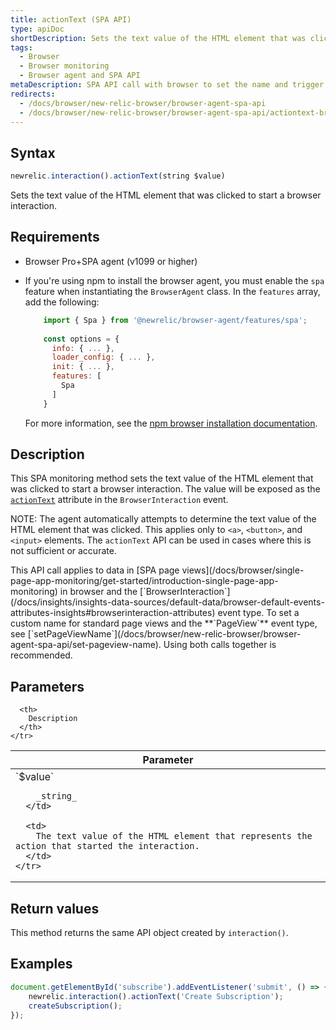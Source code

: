 ```yaml
---
title: actionText (SPA API)
type: apiDoc
shortDescription: Sets the text value of the HTML element that was clicked to start a browser interaction.
tags:
  - Browser
  - Browser monitoring
  - Browser agent and SPA API
metaDescription: SPA API call with browser to set the name and trigger of a browser interaction that is not a route change or URL change.
redirects:
  - /docs/browser/new-relic-browser/browser-agent-spa-api
  - /docs/browser/new-relic-browser/browser-agent-spa-api/actiontext-browser-spa-api
---
```


## Syntax

```js
newrelic.interaction().actionText(string $value)
```

Sets the text value of the HTML element that was clicked to start a browser interaction.

## Requirements

* Browser Pro+SPA agent (v1099 or higher)
* If you're using npm to install the browser agent, you must enable the `spa` feature when instantiating the `BrowserAgent` class. In the `features` array, add the following:

  ```js
      import { Spa } from '@newrelic/browser-agent/features/spa';
      
      const options = {
        info: { ... },
        loader_config: { ... },
        init: { ... },
        features: [
          Spa
        ]
      }
  ```

  For more information, see the [npm browser installation documentation](https://www.npmjs.com/package/@newrelic/browser-agent#new-relic-browser-agent).

## Description

This SPA monitoring method sets the text value of the HTML element that was clicked to start a browser interaction. The value will be exposed as the [`actionText`](/docs/insights/explore-data/attributes/browser-default-attributes-insights#interaction-actionText) attribute in the `BrowserInteraction` event.

NOTE: The agent automatically attempts to determine the text value of the HTML element that was clicked. This applies only to `<a>`, `<button>`, and `<input>` elements. The `actionText` API can be used in cases where this is not sufficient or accurate.

<Callout variant="tip">
  This API call applies to data in [SPA page views](/docs/browser/single-page-app-monitoring/get-started/introduction-single-page-app-monitoring) in browser and the [`BrowserInteraction`](/docs/insights/insights-data-sources/default-data/browser-default-events-attributes-insights#browserinteraction-attributes) event type. To set a custom name for standard page views and the **`PageView`** event type, see [`setPageViewName`](/docs/browser/new-relic-browser/browser-agent-spa-api/set-pageview-name). Using both calls together is recommended.
</Callout>

## Parameters

<table>
  <thead>
    <tr>
      <th width="25%">
        Parameter
      </th>

      <th>
        Description
      </th>
    </tr>
  </thead>

  <tbody>
    <tr>
      <td>
        `$value`

        _string_
      </td>

      <td>
        The text value of the HTML element that represents the action that started the interaction.
      </td>
    </tr>
  </tbody>
</table>

## Return values

This method returns the same API object created by `interaction()`.

## Examples

```js
document.getElementById('subscribe').addEventListener('submit', () => {
    newrelic.interaction().actionText('Create Subscription');
    createSubscription();
});
```
